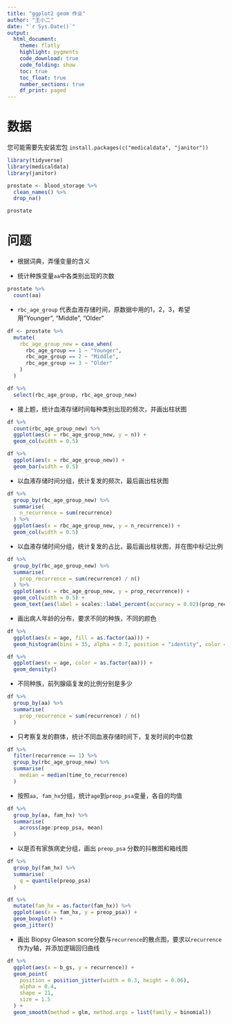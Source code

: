 ```yaml
---
title: "ggplot2 geom 作业"
author: "王小二"
date: "`r Sys.Date()`"
output: 
  html_document:
    theme: flatly
    highlight: pygments
    code_download: true
    code_folding: show
    toc: true
    toc_float: true
    number_sections: true
    df_print: paged
---
```





# 数据

您可能需要先安装宏包 `install.packages(c("medicaldata", "janitor"))`

```r
library(tidyverse)
library(medicaldata)
library(janitor)  

prostate <- blood_storage %>%
  clean_names() %>% 
  drop_na()

prostate
```

# 问题

- 根据词典，弄懂变量的含义


- 统计种族变量`aa`中各类别出现的次数
```r
prostate %>% 
  count(aa)
```

- `rbc_age_group` 代表血液存储时间，原数据中用的1，2，3，希望用"Younger", "Middle", "Older"

```r
df <- prostate %>% 
  mutate(
    rbc_age_group_new = case_when(
      rbc_age_group == 1 ~ "Younger", 
      rbc_age_group == 2 ~ "Middle", 
      rbc_age_group == 3 ~ "Older"
    )
  ) 

df %>% 
  select(rbc_age_group, rbc_age_group_new)
```

- 接上题，统计血液存储时间每种类别出现的频次，并画出柱状图

```r
df %>% 
  count(rbc_age_group_new) %>% 
  ggplot(aes(x = rbc_age_group_new, y = n)) +
  geom_col(width = 0.5)
```

```r
df %>% 
  ggplot(aes(x = rbc_age_group_new)) +
  geom_bar(width = 0.5)
```

- 以血液存储时间分组，统计复发的频次，最后画出柱状图
```r
df %>% 
  group_by(rbc_age_group_new) %>% 
  summarise(
    n_recurrence = sum(recurrence)
  ) %>% 
  ggplot(aes(x = rbc_age_group_new, y = n_recurrence)) +
  geom_col(width = 0.5)
```

- 以血液存储时间分组，统计复发的占比，最后画出柱状图，并在图中标记比例
```r
df %>% 
  group_by(rbc_age_group_new) %>% 
  summarise(
    prop_recurrence = sum(recurrence) / n()
  ) %>% 
  ggplot(aes(x = rbc_age_group_new, y = prop_recurrence)) +
  geom_col(width = 0.5) +
  geom_text(aes(label = scales::label_percent(accuracy = 0.02)(prop_recurrence)), vjust = -0.5)
```

- 画出病人年龄的分布，要求不同的种族，不同的颜色
```r
df %>% 
  ggplot(aes(x = age, fill = as.factor(aa))) +
  geom_histogram(bins = 35, alpha = 0.7, position = "identity", color = "white")
```


```r
df %>% 
  ggplot(aes(x = age, color = as.factor(aa))) +
  geom_density()
```

- 不同种族，前列腺癌复发的比例分别是多少
```r
df %>% 
  group_by(aa) %>% 
  summarise(
    prop_recurrence = sum(recurrence) / n()
  )

```


- 只考察复发的群体，统计不同血液存储时间下，复发时间的中位数
```r
df %>% 
  filter(recurrence == 1) %>% 
  group_by(rbc_age_group_new) %>% 
  summarise(
    median = median(time_to_recurrence) 
  )
```


- 按照`aa, fam_hx`分组，统计`age`到`preop_psa`变量，各自的均值
```r
df %>% 
  group_by(aa, fam_hx) %>% 
  summarise(
    across(age:preop_psa, mean)
  )

```

- 以是否有家族病史分组，画出 `preop_psa` 分数的抖散图和箱线图
```r
df %>% 
  group_by(fam_hx) %>% 
  summarise(
    q = quantile(preop_psa)
  )
```

```r
df %>% 
  mutate(fam_hx = as.factor(fam_hx)) %>% 
  ggplot(aes(x = fam_hx, y = preop_psa)) +
  geom_boxplot() +
  geom_jitter()
```


- 画出 Biopsy Gleason score分数与`recurrence`的散点图，要求以`recurrence`作为y轴，并添加逻辑回归曲线


```r
df %>% 
  ggplot(aes(x = b_gs, y = recurrence)) +
  geom_point(
    position = position_jitter(width = 0.3, height = 0.06),
    alpha = 0.4,
    shape = 21,
    size = 1.5
  ) +
  geom_smooth(method = glm, method.args = list(family = binomial))
```







